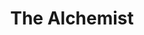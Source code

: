 ---
authors:
  - "Paulo Coelho"
title: "The Alchemist"
headline: "A philosophical adventure about following your dreams and listening to your heart."
image_url: "/the_alchemist.jpeg"
date_published: 1988-04-15
date_started: 2025-05-19
date_finished: 2025-05-28
rating: 5
genres:
  - "fiction"
  - "fantasy"
  - "philosophy"
  - "self help"
  - "book club"
  - "novels"
  - "spirituality"
  - "adventure"
  - "literature"
format: "paperback"
language: "english"
original_language: "portuguese"
translators:
  - "Alan R. Clarke"
word_count: 59696
---